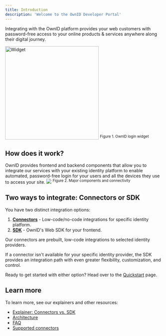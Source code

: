 ```yaml
---
title: Introduction
description: 'Welcome to the OwnID Developer Portal'
---
```

Integrating with the OwnID platform provides your web customers with password-free access to your online products & services anywhere along their digital journey. 

<img
  width="300"
  src="/images/sign in 2.png"
  alt="Widget"
  />
<sup>Figure 1. OwnID login widget</sup>

## How does it work?

OwnID provides frontend and backend components that allow you to integrate our services with your existing  <Tooltip tip="Synonymous with Id management system, IdM, and identity and access management (IAM)."> identity platform</Tooltip> to enable automated, password-free login for your users and all the devices they use to access your site.
<img
  src="/images/diagram.png"
/>
<sup>Figure 2. Major components and connectivity</sup>
## Two ways to integrate: Connectors or SDK

You have two distinct integration options:
1.  [**Connectors**](/connectors) - Low-code/no-code integrations for specific <Tooltip tip="Synonymous with Id management systems, IdM, and identity and access management (IAM).">identity platform</Tooltip>. 
2.  [**SDK**](/quickstart) - OwnID's Web SDK for your frontend.  

Our connectors are prebuilt, low-code integrations to selected identity providers. 

If a connector isn't available for your specific identity provider, the SDK provides an integration path with even greater flexibility, customization, and control.

Ready to get started with either option? Head over to the [Quickstart](/quickstart) page.

## Learn more

To learn more, see our explainers and other resources:
- [Explainer: Connectors vs. SDK](/platform-overview/sdkvconnector)
- [Architecture](platform-overview/architecture)
- [FAQ](platform-overview/faq)
- [Supported connectors](/integrations/using-connectors)


 


